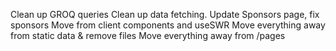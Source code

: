 Clean up GROQ queries
Clean up data fetching.
Update Sponsors page, fix sponsors
Move from client components and useSWR
Move everything away from static data & remove files
Move everything away from /pages





